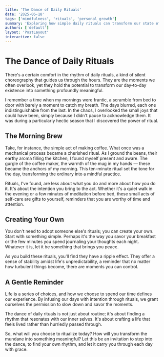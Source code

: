 ```yaml
---
title: 'The Dance of Daily Rituals'
date: '2025-06-18'
tags: ['mindfulness', 'rituals', 'personal growth']
summary: 'Exploring how simple daily rituals can transform our state of mind and bring meaning to the mundane.'
authors: ['default']
layout: 'PostLayout'
interactive: false
---
```


# The Dance of Daily Rituals

There's a certain comfort in the rhythm of daily rituals, a kind of silent choreography that guides us through the hours. They are the moments we often overlook, yet they hold the potential to transform our day-to-day existence into something profoundly meaningful.

I remember a time when my mornings were frantic, a scramble from bed to door with barely a moment to catch my breath. The days blurred, each one indistinguishable from the last. In the chaos, I overlooked the small joys that could have been, simply because I didn't pause to acknowledge them. It was during a particularly hectic season that I discovered the power of ritual.

## The Morning Brew

Take, for instance, the simple act of making coffee. What once was a mechanical process became a cherished ritual. As I ground the beans, their earthy aroma filling the kitchen, I found myself present and aware. The gurgle of the coffee maker, the warmth of the mug in my hands — these became the anchors of my morning. This ten-minute ritual set the tone for the day, transforming the ordinary into a mindful practice.

Rituals, I've found, are less about what you do and more about how you do it. It's about the intention you bring to the act. Whether it's a quiet walk in the evening or a few minutes of meditation before bed, these small acts of self-care are gifts to yourself, reminders that you are worthy of time and attention.

## Creating Your Own

You don't need to adopt someone else's rituals; you can create your own. Start with something simple. Perhaps it's the way you savor your breakfast or the few minutes you spend journaling your thoughts each night. Whatever it is, let it be something that brings you peace.

As you build these rituals, you'll find they have a ripple effect. They offer a sense of stability amidst life's unpredictability, a reminder that no matter how turbulent things become, there are moments you can control.

## A Gentle Reminder

Life is a series of choices, and how we choose to spend our time defines our experience. By infusing our days with intention through rituals, we grant ourselves the permission to slow down and savor the moments.

The dance of daily rituals is not just about routine; it's about finding a rhythm that resonates with our inner selves. It's about crafting a life that feels lived rather than hurriedly passed through.

So, what will you choose to ritualize today? How will you transform the mundane into something meaningful? Let this be an invitation to step into the dance, to find your own rhythm, and let it carry you through each day with grace.